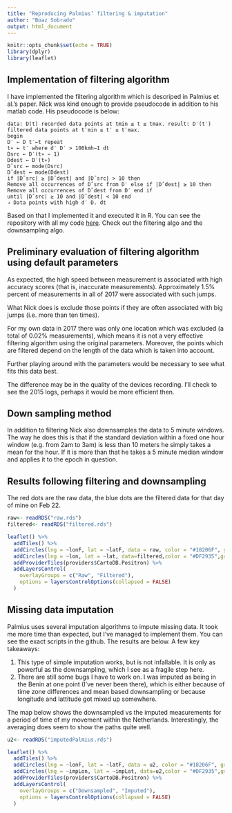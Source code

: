 ```yaml
---
title: "Reproducing Palmius’ filtering & imputation"
author: "Boaz Sobrado"
output: html_document
---
```


```r
knitr::opts_chunk$set(echo = TRUE)
library(dplyr)
library(leaflet)
```

## Implementation of filtering algorithm

I have implemented the filtering algorithm which is descriped in Palmius et al.'s paper. Nick was kind enough to provide pseudocode in addition to his matlab code. His pseudocode is below:
```
data: D(t) recorded data points at tmin ≤ t ≤ tmax. result: D′(t′) filtered data points at t′min ≤ t′ ≤ t′max.
begin
D′ ← D t′←t repeat
t∗ ← t′ where d′ D′ > 100kmh−1 dt
Dsrc ← D′(t∗ − 1)
Ddest ← D′(t∗)
Dˆsrc ← mode(Dsrc)
Dˆdest ← mode(Ddest)
if |Dˆsrc| ≥ |Dˆdest| and |Dˆsrc| > 10 then
Remove all occurrences of Dˆsrc from D′ else if |Dˆdest| ≥ 10 then
Remove all occurrences of Dˆdest from D′ end if
until |Dˆsrc| ≥ 10 and |Dˆdest| < 10 end
◃ Data points with high d′ D. dt
```
Based on that I implemented it and executed it in R. You can see the repository with all my code [here](https://github.com/sobradob/thesis/tree/master/implementingBipolar). Check out the filtering algo and the downsampling algo. 

## Preliminary evaluation of filtering algorithm using default parameters

As expected, the high speed between measurement is associated with high accuracy scores (that is, inaccurate measurements). Approximately 1.5% percent of measurements in all of 2017 were associated with such jumps.

What Nick does is exclude those points if they are often associated with big jumps (i.e. more than ten times).

For my own data in 2017 there was only one location which was excluded (a total of 0.02% measurements), which means it is not a very effective filtering algorithm using the original parameters. Moreover, the points which are filtered depend on the length of the data which is taken into account.

Further playing around with the parameters would be necessary to see what fits this data best.

The difference may be in the quality of the devices recording. I'll check to see the 2015 logs, perhaps it would be more efficient then. 

## Down sampling method

In addition to filtering Nick also downsamples the data to 5 minute windows. The way he does this is that if the standard deviation within a fixed one hour window (e.g. from 2am to 3am) is less than 10 meters he simply takes a mean for the hour. If it is more than that he takes a 5 minute median window and applies it to the epoch in question.

## Results following filtering and downsampling

The red dots are the raw data, the blue dots are the filtered data for that day of mine on Feb 22.

```r

raw<- readRDS("raw.rds")
filtered<- readRDS("filtered.rds")

leaflet() %>%
  addTiles() %>%
  addCircles(lng = ~lonF, lat = ~latF, data = raw, color = "#18206F", group = "Raw")%>%
  addCircles(lng = ~lon, lat = ~lat, data=filtered,color = "#DF2935",group = "Filtered")%>%
  addProviderTiles(providers$CartoDB.Positron) %>% 
  addLayersControl(
    overlayGroups = c("Raw", "Filtered"),
    options = layersControlOptions(collapsed = FALSE)
  )


```

## Missing data imputation

Palmius uses several imputation algorithms to impute missing data. It took me more time than expected, but I've managed to implement them. You can see the exact scripts in the github. The results are below. A few key takeaways:

1. This type of simple imputation works, but is not infallable. It is only as powerful as the downsampling, which I see as a fragile step here. 
2. There are still some bugs I have to work on. I was imputed as being in the Benin at one point (I've never been there), which is either because of time zone differences and mean based downsampling or because longitude and lattitude got mixed up somewhere.

The map below shows the downsampled vs the imputed measurements for a period of time of my movement within the Netherlands. Interestingly, the averaging does seem to show the paths quite well. 

```r
u2<- readRDS("imputedPalmius.rds")

leaflet() %>%
  addTiles() %>%
  addCircles(lng = ~lonF, lat = ~latF, data = u2, color = "#18206F", group = "Downsampled")%>%
  addCircles(lng = ~impLon, lat = ~impLat, data=u2,color = "#DF2935",group = "Imputed")%>%
  addProviderTiles(providers$CartoDB.Positron) %>% 
  addLayersControl(
    overlayGroups = c("Downsampled", "Imputed"),
    options = layersControlOptions(collapsed = FALSE)
  )

```